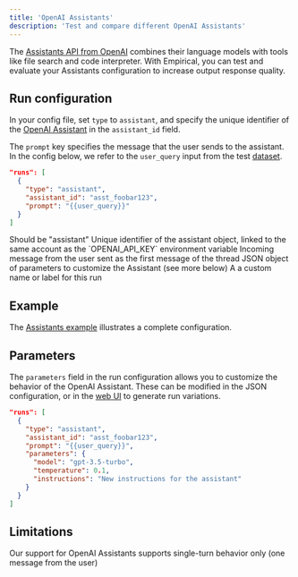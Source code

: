 ```yaml
---
title: 'OpenAI Assistants'
description: 'Test and compare different OpenAI Assistants'
---
```


The [Assistants API from OpenAI](https://platform.openai.com/docs/assistants/overview) combines their
language models with tools like file search and code interpreter. With Empirical, you can test and
evaluate your Assistants configuration to increase output response quality.

## Run configuration

In your config file, set `type` to `assistant`, and specify the unique identifier of
the [OpenAI Assistant](https://platform.openai.com/assistants) in the `assistant_id` field.

The `prompt` key specifies the message that the user sends to the assistant. In the config
below, we refer to the `user_query` input from the test [dataset](../dataset/basics).

```json empiricalrc.json
"runs": [
  {
    "type": "assistant",
    "assistant_id": "asst_foobar123",
    "prompt": "{{user_query}}"
  }
]
```

<ParamField body="type" type="string" required>
  Should be "assistant"
</ParamField>
<ParamField body="assistant_id" type="string" required>
  Unique identifier of the assistant object, linked to the same account as the
  `OPENAI_API_KEY` environment variable
</ParamField>
<ParamField body="prompt" type="string" required>
  Incoming message from the user sent as the first message of the thread
</ParamField>
<ParamField body="parameters" type="object">
  JSON object of parameters to customize the Assistant (see more below)
</ParamField>
<ParamField body="name" type="string">
  A a custom name or label for this run
</ParamField>

## Example

The [Assistants example](https://github.com/empirical-run/empirical/blob/main/examples/assistants/) illustrates a complete configuration.

## Parameters

The `parameters` field in the run configuration allows you to customize the behavior of
the OpenAI Assistant. These can be modified in the JSON configuration, or in the 
[web UI](../reporter/basics) to generate run variations.

```json empiricalrc.json
"runs": [
  {
    "type": "assistant",
    "assistant_id": "asst_foobar123",
    "prompt": "{{user_query}}",
    "parameters": {
      "model": "gpt-3.5-turbo",
      "temperature": 0.1,
      "instructions": "New instructions for the assistant"
    }
  }
]
```


## Limitations

Our support for OpenAI Assistants supports single-turn behavior only (one message from the user)
